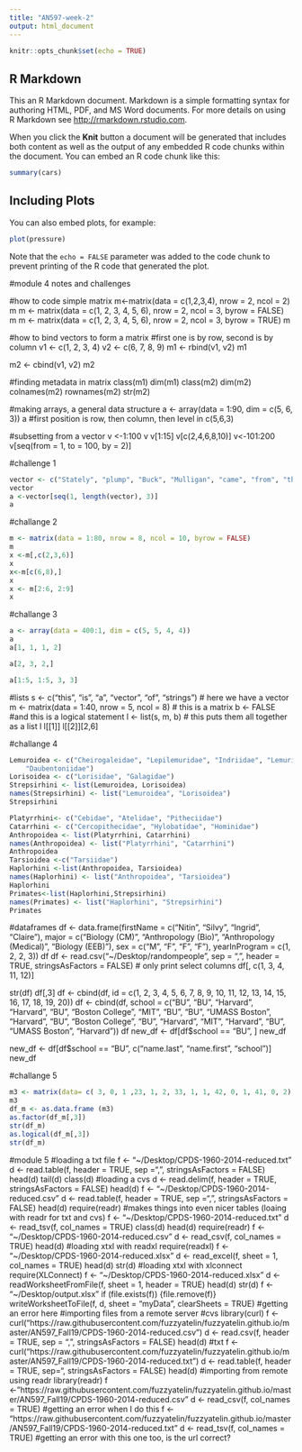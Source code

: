 ```yaml
---
title: "AN597-week-2"
output: html_document
---
```


```r
knitr::opts_chunk$set(echo = TRUE)
```

## R Markdown

This an R Markdown document. Markdown is a simple formatting syntax for authoring HTML, PDF, and MS Word documents. For more details on using R Markdown see <http://rmarkdown.rstudio.com>.

When you click the **Knit** button a document will be generated that includes both content as well as the output of any embedded R code chunks within the document. You can embed an R code chunk like this:

```r
summary(cars)
```

## Including Plots

You can also embed plots, for example:

```r
plot(pressure)
```

Note that the `echo = FALSE` parameter was added to the code chunk to prevent printing of the R code that generated the plot.

#module 4 notes and challenges


#how to code simple matrix
m<-matrix(data = c(1,2,3,4), nrow = 2, ncol = 2)
m 
m <- matrix(data = c(1, 2, 3, 4, 5, 6), nrow = 2, ncol = 3, byrow = FALSE)
m
m <- matrix(data = c(1, 2, 3, 4, 5, 6), nrow = 2, ncol = 3, byrow = TRUE)
m

#how to bind vectors to form a matrix
#first one is by row, second is by column 
v1 <- c(1, 2, 3, 4)
v2 <- c(6, 7, 8, 9)
m1 <- rbind(v1, v2)
m1

m2 <- cbind(v1, v2)
m2

#finding metadata in matrix
class(m1)
dim(m1)
class(m2)
dim(m2)
colnames(m2)
rownames(m2)
str(m2) 

#making arrays, a general data structure
a <- array(data = 1:90, dim = c(5, 6, 3))
a
#first position is row, then column, then level in c(5,6,3)

#subsetting from a vector
v <-1:100
v
v[1:15]
v[c(2,4,6,8,10)]
v<-101:200
v[seq(from = 1, to = 100, by = 2)]

#challenge 1
```r
vector <- c("Stately", "plump", "Buck", "Mulligan", "came", "from", "the", "stairhead", "bearing", "a", "bowl", "of", "lather", "on", "which", "a", "mirror", "and", "a", "razor", "lay" ,"crossed")
vector
a <-vector[seq(1, length(vector), 3)]
a
```

#challange 2
```r
m <- matrix(data = 1:80, nrow = 8, ncol = 10, byrow = FALSE)
m
x <-m[,c(2,3,6)]
x
x<-m[c(6,8),]
x
x <- m[2:6, 2:9]
x
```

#challange 3
```r
a <- array(data = 400:1, dim = c(5, 5, 4, 4))
a
a[1, 1, 1, 2]

a[2, 3, 2,]

a[1:5, 1:5, 3, 3]
```

#lists 
s <- c("this", "is", "a", "vector", "of", "strings")  # here we have a vector
m <- matrix(data = 1:40, nrow = 5, ncol = 8)  # this is a matrix
b <- FALSE  #and this is a logical statement
l <- list(s, m, b)  # this puts them all together as a list
l
l[[1]]
l[[2]][2,6]

#challange 4
```r
Lemuroidea <- c("Cheirogaleidae", "Lepilemuridae", "Indriidae", "Lemuridae",
    "Daubentoniidae")
Lorisoidea <- c("Lorisidae", "Galagidae")
Strepsirhini <- list(Lemuroidea, Lorisoidea)
names(Strepsirhini) <- list("Lemuroidea", "Lorisoidea")
Strepsirhini

Platyrrhini<- c("Cebidae", "Atelidae", "Pitheciidae")
Catarrhini <- c("Cercopithecidae", "Hylobatidae", "Hominidae")
Anthropoidea <- list(Platyrrhini, Catarrhini)
names(Anthropoidea) <- list("Platyrrhini", "Catarrhini")
Anthropoidea
Tarsioidea <-c("Tarsiidae")
Haplorhini <-list(Anthropoidea, Tarsioidea)
names(Haplorhini) <- list("Anthropoidea", "Tarsioidea")
Haplorhini
Primates<-list(Haplorhini,Strepsirhini)
names(Primates) <- list("Haplorhini", "Strepsirhini")
Primates
```

#dataframes
df <- data.frame(firstName = c("Nitin", "Silvy", "Ingrid", "Claire"), major = c("Biology (CM)",
    "Anthropology (Bio)", "Anthropology (Medical)", "Biology (EEB)"), sex = c("M",
    "F", "F", "F"), yearInProgram = c(1, 2, 2, 3))
df
df <- read.csv("~/Desktop/randompeople", sep = ",", header = TRUE, stringsAsFactors = FALSE)
# only print select columns
df[, c(1, 3, 4, 11, 12)]

str(df)
df[,3]
df <- cbind(df, id = c(1, 2, 3, 4, 5, 6, 7, 8, 9, 10, 11, 12, 13, 14, 15, 16,
    17, 18, 19, 20))
df <- cbind(df, school = c("BU", "BU", "Harvard", "Harvard", "BU", "Boston College",
    "MIT", "BU", "BU", "UMASS Boston", "Harvard", "BU", "Boston College", "BU",
    "Harvard", "MIT", "Harvard", "BU", "UMASS Boston", "Harvard"))
df
new_df <- df[df$school == "BU", ]
new_df

new_df <- df[df$school == "BU", c("name.last", "name.first", "school")]
new_df

#challange 5
```r
m3 <- matrix(data= c( 3, 0, 1 ,23, 1, 2, 33, 1, 1, 42, 0, 1, 41, 0, 2), nrow = 3, ncol = 5, byrow = TRUE)
m3
df_m <- as.data.frame (m3)
as.factor(df_m[,3])
str(df_m)
as.logical(df_m[,3])
str(df_m)
```

#module 5
#loading a txt file
f <- "~/Desktop/CPDS-1960-2014-reduced.txt"
d <- read.table(f, header = TRUE, sep =",", stringsAsFactors = FALSE)
head(d)
tail(d)
class(d)
#loading a cvs
d <- read.delim(f, header = TRUE, stringsAsFactors = FALSE)
head(d) 
f <- "~/Desktop/CPDS-1960-2014-reduced.csv"
d <- read.table(f, header = TRUE, sep =",", stringsAsFactors = FALSE)
head(d)
require(readr)
#makes things into even nicer tables (loaing with readr for txt and cvs)
f <- "~/Desktop/CPDS-1960-2014-reduced.txt"
d <- read_tsv(f, col_names = TRUE)
class(d)
head(d)
require(readr)
f <- "~/Desktop/CPDS-1960-2014-reduced.csv"
d <- read_csv(f, col_names = TRUE)
head(d)
#loading xtxl with readxl
require(readxl)
f <- "~/Desktop/CPDS-1960-2014-reduced.xlsx"
d <- read_excel(f, sheet = 1, col_names = TRUE)
head(d)
str(d)
#loading xtxl with xlconnect
require(XLConnect)
f <- "~/Desktop/CPDS-1960-2014-reduced.xlsx"
d <- readWorksheetFromFile(f, sheet = 1, header = TRUE)
head(d)
str(d)
f <- "~/Desktop/output.xlsx"
if (file.exists(f)) {file.remove(f)}
writeWorksheetToFile(f, d, sheet = "myData", clearSheets = TRUE)
#getting an error here
#importing files from a remote server
#cvs
library(curl)
f <- curl("https://raw.githubusercontent.com/fuzzyatelin/fuzzyatelin.github.io/master/AN597_Fall19/CPDS-1960-2014-reduced.csv")
d <- read.csv(f, header = TRUE, sep = ",", stringsAsFactors = FALSE)
head(d)
#txt
f <- curl("https://raw.githubusercontent.com/fuzzyatelin/fuzzyatelin.github.io/master/AN597_Fall19/CPDS-1960-2014-reduced.txt")
d <- read.table(f, header = TRUE, sep="\t", stringsAsFactors = FALSE)
head(d)
#importing from remote using readr
library(readr)
f <- "https://raw.githubusercontent.com/fuzzyatelin/fuzzyatelin.github.io/master/AN597_Fall19/CPDS-1960-2014-reduced.csv"
d <- read_csv(f, col_names = TRUE)
#getting an error when I do this
f <- "https://raw.githubusercontent.com/fuzzyatelin/fuzzyatelin.github.io/master/AN597_Fall19/CPDS-1960-2014-reduced.txt"
d <- read_tsv(f, col_names = TRUE)
#getting an error with this one too, is the url correct?

